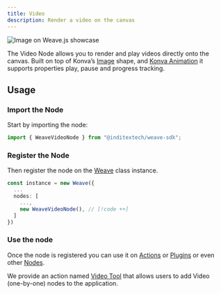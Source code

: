 ```yaml
---
title: Video
description: Render a video on the canvas
---
```


![Image on Weave.js showcase](/images/nodes/video.png)

The Video Node allows you to render and play videos directly onto the canvas. Built on top
of Konva’s [Image](https://konvajs.org/api/Konva.Image.html) shape, and [Konva Animation](https://konvajs.org/api/Konva.Animation.html)
it supports properties play, pause and progress tracking.

## Usage

<div className="fd-steps">

<div className="[&_h3]:fd-step">

### Import the Node

Start by importing the node:

```ts
import { WeaveVideoNode } from "@inditextech/weave-sdk";
```

</div>

<div className='[&_h3]:fd-step'>

### Register the Node

Then register the node on the [Weave](/docs/sdk/api-reference/weave) class instance.

```ts
const instance = new Weave({
  ...
  nodes: [
    ...,
    new WeaveVideoNode(), // [!code ++]
  ]
})
```

</div>

<div className='[&_h3]:fd-step'>

### Use the node

Once the node is registered you can use it on [Actions](/docs/main/build/actions) or
[Plugins](/docs/main/build/plugins) or even other [Nodes](/docs/main/build/nodes).

We provide an action named [Video Tool](/docs/main/build/actions/video-tool) that allows
users to add Video (one-by-one) nodes to the application.

</div>

</div>
